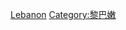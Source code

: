{{Commons category|Buildings in Lebanon}}

[[Category:亚洲各国建筑物|Lebanon]]
[[Category:黎巴嫩|Category:黎巴嫩]]
